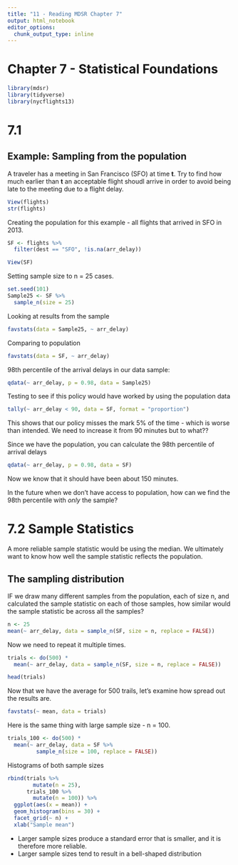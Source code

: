 ```yaml
---
title: "11 - Reading MDSR Chapter 7"
output: html_notebook
editor_options: 
  chunk_output_type: inline
---
```


# Chapter 7 - Statistical Foundations

```r
library(mdsr)
library(tidyverse)
library(nycflights13)
```

# 7.1
## Example: Sampling from the population
A traveler has a meeting in San Francisco (SFO) at time **t**. Try to find how much earlier than **t** an acceptable flight shoudl arrive in order to avoid being late to the meeting due to a flight delay.

```r
View(flights)
str(flights)
```


Creating the population for this example - all flights that arrived in SFO in 2013.
```r
SF <- flights %>% 
  filter(dest == "SFO", !is.na(arr_delay))

View(SF)
```

Setting sample size to n = 25 cases.
```r
set.seed(101)
Sample25 <- SF %>% 
  sample_n(size = 25)
```

Looking at results from the sample
```r
favstats(data = Sample25, ~ arr_delay)
```

Comparing to population
```r
favstats(data = SF, ~ arr_delay)
```

98th percentile of the arrival delays in our data sample:
```r
qdata(~ arr_delay, p = 0.98, data = Sample25)
```

Testing to see if this policy would have worked by using the population data
```r
tally(~ arr_delay < 90, data = SF, format = "proportion")
```
This shows that our policy misses the mark 5% of the time - which is worse than intended. We need to increase it from 90 minutes but to what??

Since we have the population, you can calculate the 98th percentile of arrival delays
```r
qdata(~ arr_delay, p = 0.98, data = SF)
```
Now we know that it should have been about 150 minutes.

In the future when we don't have access to population, how can we find the 98th percentile with *only* the sample?


# 7.2 Sample Statistics
A more reliable sample statistic would be using the median. We ultimately want to know how well the sample statistic reflects the population.

## The sampling distribution
IF we draw many different samples from the population, each of size n, and calculated the sample statistic on each of those samples, how similar would the sample statistic be across all the samples?

```r
n <- 25
mean(~ arr_delay, data = sample_n(SF, size = n, replace = FALSE))
```

Now we need to repeat it multiple times.
```r
trials <- do(500) *
  mean(~ arr_delay, data = sample_n(SF, size = n, replace = FALSE))

head(trials)
```

Now that we have the average for 500 trails, let's examine how spread out the results are.
```r
favstats(~ mean, data = trials)
```
Here is the same thing with large sample size - n = 100.
```r
trials_100 <- do(500) *
  mean(~ arr_delay, data = SF %>% 
         sample_n(size = 100, replace = FALSE))
```

Histograms of both sample sizes
```r
rbind(trials %>% 
        mutate(n = 25),
      trials_100 %>% 
        mutate(n = 100)) %>% 
  ggplot(aes(x = mean)) +
  geom_histogram(bins = 30) +
  facet_grid(~ n) +
  xlab("Sample mean")
```

* Larger sample sizes produce a standard error that is smaller, and it is therefore more reliable.
* Larger sample sizes tend to result in a bell-shaped distribution